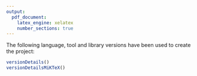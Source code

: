 ```yaml
---
output:
  pdf_document:
    latex_engine: xelatex
    number_sections: true
---
```


The following language, tool and library versions have been used to create the project:

```r
versionDetails()
versionDetailsMiKTeX()
```


